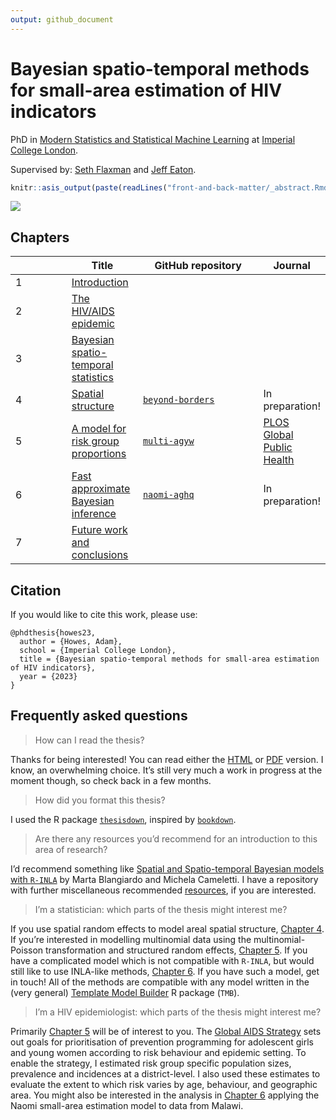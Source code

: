 ```yaml
---
output: github_document
---
```


# Bayesian spatio-temporal methods for small-area estimation of HIV indicators

PhD in [Modern Statistics and Statistical Machine Learning](https://statml.io/) at [Imperial College London](https://www.imperial.ac.uk/).

Supervised by: [Seth Flaxman](https://sethrf.com/) and [Jeff Eaton](https://www.imperial.ac.uk/people/jeffrey.eaton).

```r
knitr::asis_output(paste(readLines("front-and-back-matter/_abstract.Rmd"), collapse = '\n  '))
```

![](figures/hiv-aids/naomi-continent.png)

## Chapters

|            | Title      | GitHub repository | Journal |
| ---------- | ---------- | -------------------- | --- |
| 1 | [Introduction](https://athowes.github.io/thesis/introduction.html) | | |
| 2 | [The HIV/AIDS epidemic](https://athowes.github.io/thesis/hiv-aids.html) | | |
| 3 | [Bayesian spatio-temporal statistics](https://athowes.github.io/thesis/bayes-st.html) | | |
| 4 | [Spatial structure](https://athowes.github.io/thesis/beyond-borders.html)  | [`beyond-borders`](https://github.com/athowes/beyond-borders) | In preparation! | 
| 5 | [A model for risk group proportions](https://athowes.github.io/thesis/multi-agyw.html)  | [`multi-agyw`](https://github.com/athowes/multi-agyw) | [PLOS Global Public Health](https://journals.plos.org/globalpublichealth/article?id=10.1371/journal.pgph.0001731) |
| 6 | [Fast approximate Bayesian inference](https://athowes.github.io/thesis/naomi-aghq.html) | [`naomi-aghq`](https://github.com/athowes/naomi-aghq) | In preparation! |
| 7 | [Future work and conclusions](https://athowes.github.io/thesis/conclusions.html) | |

## Citation

If you would like to cite this work, please use:

```
@phdthesis{howes23,
  author = {Howes, Adam},
  school = {Imperial College London},
  title = {Bayesian spatio-temporal methods for small-area estimation of HIV indicators},
  year = {2023}
}
```

## Frequently asked questions

> How can I read the thesis?

Thanks for being interested!
You can read either the [HTML](https://athowes.github.io/thesis/) or [PDF](https://athowes.github.io/thesis/main.pdf) version.
I know, an overwhelming choice.
It's still very much a work in progress at the moment though, so check back in a few months.

> How did you format this thesis?

I used the R package [`thesisdown`](https://github.com/ismayc/thesisdown), inspired by [`bookdown`](https://github.com/rstudio/bookdown).

> Are there any resources you'd recommend for an introduction to this area of research?

I'd recommend something like [Spatial and Spatio-temporal Bayesian models with `R-INLA`](https://sites.google.com/a/r-inla.org/stbook/) by Marta Blangiardo and Michela Cameletti.
I have a repository with further miscellaneous recommended [resources](https://github.com/athowes/resources), if you are interested.

> I'm a statistician: which parts of the thesis might interest me?

If you use spatial random effects to model areal spatial structure, [Chapter 4](https://athowes.github.io/thesis/beyond-borders.html).
If you're interested in modelling multinomial data using the multinomial-Poisson transformation and structured random effects, [Chapter 5](https://athowes.github.io/thesis/multi-agyw.html).
If you have a complicated model which is not compatible with `R-INLA`, but would still like to use INLA-like methods, [Chapter 6](https://athowes.github.io/thesis/naomi-aghq.html).
If you have such a model, get in touch!
All of the methods are compatible with any model written in the (very general) [Template Model Builder](https://kaskr.github.io/adcomp/Introduction.html) R package (`TMB`).

> I'm a HIV epidemiologist: which parts of the thesis might interest me?

Primarily [Chapter 5](https://athowes.github.io/thesis/multi-agyw.html) will be of interest to you.
The [Global AIDS Strategy](https://www.unaids.org/en/Global-AIDS-Strategy-2021-2026) sets out goals for prioritisation of prevention programming for adolescent girls and young women according to risk behaviour and epidemic setting.
To enable the strategy, I estimated risk group specific population sizes, prevalence and incidences at a district-level.
I also used these estimates to evaluate the extent to which risk varies by age, behaviour, and geographic area.
You might also be interested in the analysis in [Chapter 6](https://athowes.github.io/thesis/naomi-aghq.html) applying the Naomi small-area estimation model to data from Malawi.
